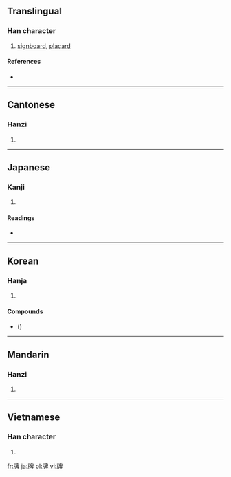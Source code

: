 ==Translingual==

===Han character===
{{Han char|rn=91|rad=片|as=08|sn=12|four=2604<sub>0</sub>|canj=中中竹田十 (LLHWJ), 中弓竹田十 (LNHWJ)}}

# [[signboard]], [[placard]]

====References====
* {{Han ref|kx=0693.340|dkj=19854|dj=1106.280|hdz=32016.280|uh=724C|ud=29260|bh=B550|bd=46416}}

----

==Cantonese==

===Hanzi===
{{yue-hanzi|jyut=|y=paai4}}

# {{defn|Cantonese|sort=片08}}

----

==Japanese==

===Kanji===
{{ja-kanji|grade=|rs=片08}}

# {{defn|Japanese|sort=片08}}

====Readings====
* {{ja-readings|on=[[はい]] (hai)|kun=[[ふだ]] (fuda)}}

----

==Korean==

===Hanja===
{{ko-hanja|hangeul=[[패]], [[배]]|eumhun=|rv=pae, bae|mr=p'ae, pae|y=phay, pay}}

# {{defn|Korean|sort=片08}}

====Compounds====
* {{Kore|[[깡牌]]}} ({{Kore|깡패}})

----

==Mandarin==

===Hanzi===
{{cmn-hanzi|pin=[[pái]] ([[pai2]])|wg=p'ai<sup>2</sup>}}

# {{defn|Mandarin|sort=片08}}

----

==Vietnamese==

===Han character===
{{vi-hantu|[[bài]], [[bìa]], [[bời]]|rs=片08}}

# {{defn|Vietnamese|sort=片08}}

[[fr:牌]]
[[ja:牌]]
[[pl:牌]]
[[vi:牌]]